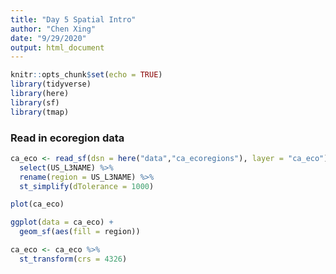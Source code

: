 ```yaml
---
title: "Day 5 Spatial Intro"
author: "Chen Xing"
date: "9/29/2020"
output: html_document
---
```


```r
knitr::opts_chunk$set(echo = TRUE)
library(tidyverse)
library(here)
library(sf)
library(tmap)
```


### Read in ecoregion data

```r

ca_eco <- read_sf(dsn = here("data","ca_ecoregions"), layer = "ca_eco") %>% 
  select(US_L3NAME) %>% 
  rename(region = US_L3NAME) %>% 
  st_simplify(dTolerance = 1000)

plot(ca_eco)

ggplot(data = ca_eco) + 
  geom_sf(aes(fill = region))

ca_eco <- ca_eco %>% 
  st_transform(crs = 4326)
```

